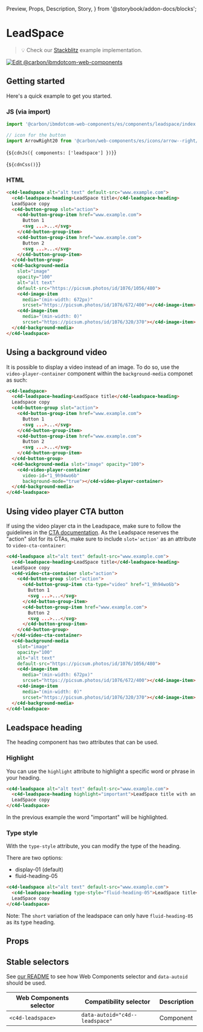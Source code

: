   Preview,
  Props,
  Description,
  Story,
} from '@storybook/addon-docs/blocks';

# LeadSpace

> 💡 Check our
> [Stackblitz](https://stackblitz.com/github/carbon-design-system/carbon-for-ibm-dotcom/tree/main/packages/web-components/examples/stackblitz/components/leadspace)
> example implementation.

[![Edit @carbon/ibmdotcom-web-components](https://developer.stackblitz.com/img/open_in_stackblitz.svg)](https://stackblitz.com/github/carbon-design-system/carbon-for-ibm-dotcom/tree/main/packages/web-components/examples/codesandbox/components/leadspace)

## Getting started

Here's a quick example to get you started.

### JS (via import)

```javascript
import '@carbon/ibmdotcom-web-components/es/components/leadspace/index.js';

// icon for the button
import ArrowRight20 from '@carbon/web-components/es/icons/arrow--right/20.js';
```

<Markdown>{`${cdnJs({ components: ['leadspace'] })}`}</Markdown>

<Markdown>{`${cdnCss()}`}</Markdown>

### HTML

```html
<c4d-leadspace alt="alt text" default-src="www.example.com">
  <c4d-leadspace-heading>LeadSpace title</c4d-leadspace-heading>
  LeadSpace copy
  <c4d-button-group slot="action">
    <c4d-button-group-item href="www.example.com">
      Button 1
      <svg ...>...</svg>
    </c4d-button-group-item>
    <c4d-button-group-item href="www.example.com">
      Button 2
      <svg ...>...</svg>
    </c4d-button-group-item>
  </c4d-button-group>
  <c4d-background-media
    slot="image"
    opacity="100"
    alt="alt text"
    default-src="https://picsum.photos/id/1076/1056/480">
    <c4d-image-item
      media="(min-width: 672px)"
      srcset="https://picsum.photos/id/1076/672/400"></c4d-image-item>
    <c4d-image-item
      media="(min-width: 0)"
      srcset="https://picsum.photos/id/1076/320/370"></c4d-image-item>
  </c4d-background-media>
</c4d-leadspace>
```

## Using a background video

It is possible to display a video instead of an image. To do so, use the
`video-player-container` component within the `background-media` componet as
such:

```html
<c4d-leadspace>
  <c4d-leadspace-heading>LeadSpace title</c4d-leadspace-heading>
  Leadspace copy
  <c4d-button-group slot="action">
    <c4d-button-group-item href="www.example.com">
      Button 1
      <svg ...>...</svg>
    </c4d-button-group-item>
    <c4d-button-group-item href="www.example.com">
      Button 2
      <svg ...>...</svg>
    </c4d-button-group-item>
  </c4d-button-group>
  <c4d-background-media slot="image" opacity="100">
    <c4d-video-player-container
      video-id="1_9h94wo6b"
      background-mode="true"></c4d-video-player-container>
  </c4d-background-media>
</c4d-leadspace>
```

## Using video player CTA button

If using the video player cta in the Leadspace, make sure to follow the
guidelines in the
[CTA documentation](/?path=/docs/components-cta--text#using-a-video-player). As
the Leadspace reserves the "action" slot for its CTAs, make sure to include
`slot='action'` as an attribute to `video-cta-container`:

```html
<c4d-leadspace alt="alt text" default-src="www.example.com">
  <c4d-leadspace-heading>LeadSpace title</c4d-leadspace-heading>
  LeadSpace copy
  <c4d-video-cta-container slot="action">
    <c4d-button-group slot="action">
      <c4d-button-group-item cta-type="video" href="1_9h94wo6b">
        Button 1
        <svg ...>...</svg>
      </c4d-button-group-item>
      <c4d-button-group-item href="www.example.com">
        Button 2
        <svg ...>...</svg>
      </c4d-button-group-item>
    </c4d-button-group>
  </c4d-video-cta-container>
  <c4d-background-media
    slot="image"
    opacity="100"
    alt="alt text"
    default-src="https://picsum.photos/id/1076/1056/480">
    <c4d-image-item
      media="(min-width: 672px)"
      srcset="https://picsum.photos/id/1076/672/400"></c4d-image-item>
    <c4d-image-item
      media="(min-width: 0)"
      srcset="https://picsum.photos/id/1076/320/370"></c4d-image-item>
  </c4d-background-media>
</c4d-leadspace>
```

## Leadspace heading

The heading component has two attributes that can be used.

### Highlight
You can use the `highlight` attribute to highlight a specific word or phrase in your heading.

```html
<c4d-leadspace alt="alt text" default-src="www.example.com">
  <c4d-leadspace-heading highlight="important">LeadSpace title with an important word</c4d-leadspace-heading>
  LeadSpace copy
</c4d-leadspace>
```

In the previous example the word "important" will be highlighted.

### Type style

With the `type-style` attribute, you can modify the type of the heading.

There are two options:
* display-01 (default)
* fluid-heading-05

```html
<c4d-leadspace alt="alt text" default-src="www.example.com">
  <c4d-leadspace-heading type-style="fluid-heading-05">LeadSpace title</c4d-leadspace-heading>
  LeadSpace copy
</c4d-leadspace>
```

Note: The `short` variation of the leadspace can only have `fluid-heading-05` as its type heading.

## Props

<Props of="c4d-leadspace" />

## Stable selectors

See
[our README](https://github.com/carbon-design-system/carbon-for-ibm-dotcom/tree/main/packages/web-components#stable-selectors-for-analytics-and-integratione2e-testing-in-web-components)
to see how Web Components selector and `data-autoid` should be used.

| Web Components selector | Compatibility selector         | Description |
| ----------------------- | ------------------------------ | ----------- |
| `<c4d-leadspace>`       | `data-autoid="c4d--leadspace"` | Component   |

<Description markdown={contributing} />
